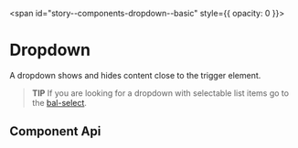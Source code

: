 
<span id="story--components-dropdown--basic" style={{ opacity: 0 }}></span>

# Dropdown

A dropdown shows and hides content close to the trigger element.

> **TIP**
> If you are looking for a dropdown with selectable list items go to the [bal-select](?path=/docs/components-form-select--basic).

<Canvas className="bal-app has-visible-overflow">
  <Story id="components-dropdown--basic" />
</Canvas>

## Component Api

<Description markdown={readme} />
<Description markdown={trigger} />
<Description markdown={menu} />

<br />


<Description markdown={testing} />


<Description markdown={github} />
